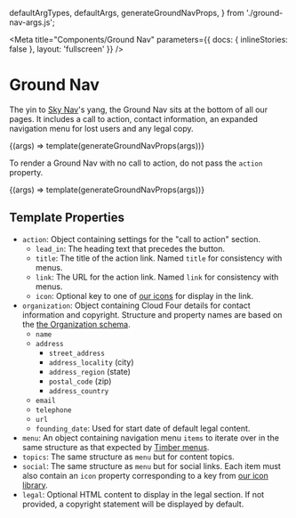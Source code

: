   defaultArgTypes,
  defaultArgs,
  generateGroundNavProps,
} from './ground-nav-args.js';

<!--
Inline stories disabled so media queries will behave as expected within
embedded examples.
-->

<Meta
  title="Components/Ground Nav"
  parameters={{ docs: { inlineStories: false }, layout: 'fullscreen' }}
/>

# Ground Nav

The yin to [Sky Nav](/docs/components-sky-nav--dark)'s yang, the Ground Nav sits at the bottom of all our pages. It includes a call to action, contact information, an expanded navigation menu for lost users and any legal copy.

<Canvas>
  <Story
    name="Cloud Four"
    height="500px"
    args={defaultArgs}
    argTypes={defaultArgTypes}
    parameters={{
      layout: 'fullscreen',
    }}
  >
    {(args) => template(generateGroundNavProps(args))}
  </Story>
</Canvas>

To render a Ground Nav with no call to action, do not pass the `action` property.

<Canvas>
  <Story
    name="No Action"
    height="275px"
    args={{
      ...defaultArgs,
      buttonLeadIn: null,
      buttonTitle: null,
      buttonLink: null,
      buttonIcon: null,
    }}
    argTypes={defaultArgTypes}
    parameters={{
      layout: 'fullscreen',
    }}
  >
    {(args) => template(generateGroundNavProps(args))}
  </Story>
</Canvas>

## Template Properties

- `action`: Object containing settings for the "call to action" section.
  - `lead_in`: The heading text that precedes the button.
  - `title`: The title of the action link. Named `title` for consistency with menus.
  - `link`: The URL for the action link. Named `link` for consistency with menus.
  - `icon`: Optional key to one of [our icons](/docs/design-icons--page) for display in the link.
- `organization`: Object containing Cloud Four details for contact information and copyright. Structure and property names are based on the [the Organization schema](https://schema.org/Organization).
  - `name`
  - `address`
    - `street_address`
    - `address_locality` (city)
    - `address_region` (state)
    - `postal_code` (zip)
    - `address_country`
  - `email`
  - `telephone`
  - `url`
  - `founding_date`: Used for start date of default legal content.
- `menu`: An object containing navigation menu `items` to iterate over in the same structure as that expected by [Timber menus](https://timber.github.io/docs/guides/menus/).
- `topics`: The same structure as `menu` but for content topics.
- `social`: The same structure as `menu` but for social links. Each item must also contain an `icon` property corresponding to a key from [our icon library](/docs/design-icons--page).
- `legal`: Optional HTML content to display in the legal section. If not provided, a copyright statement will be displayed by default.
